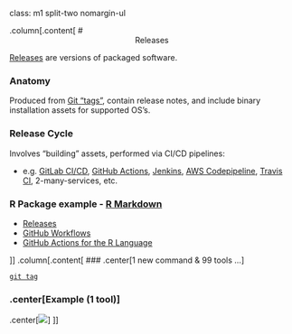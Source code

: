 class: m1 split-two nomargin-ul

.column[.content[
# <center>Releases</center>
[Releases](https://docs.github.com/en/free-pro-team@latest/github/administering-a-repository/managing-releases-in-a-repository) are versions of packaged software.

### Anatomy 

Produced from [Git "tags"](https://git-scm.com/book/en/v2/Git-Basics-Tagging), contain release notes, and include binary installation assets for supported OS's.

### Release Cycle

Involves "building" assets, performed via CI/CD pipelines:

- e.g. [GitLab CI/CD](https://docs.gitlab.com/ee/ci/), [GitHub Actions](https://docs.github.com/en/free-pro-team@latest/actions), [Jenkins](https://jenkins.io), [AWS Codepipeline](https://aws.amazon.com/codepipeline/), [Travis CI](https://travis-ci.org/), 2-many-services, etc.

### R Package example - [R Markdown](https://github.com/rstudio/rmarkdown)
- [Releases](https://github.com/rstudio/rmarkdown/releases)
- [GitHub Workflows](https://github.com/rstudio/rmarkdown/tree/master/.github/workflows)
- [GitHub Actions for the R Language](https://github.com/r-lib/actions)

]]
.column[.content[
### .center[1 new command & 99 tools ...]

[`git tag`](https://git-scm.com/docs/git-tag)

### .center[Example (1 tool)]

.center[<img style="max-width: 91%" src="assets/img/releases.png">]
]]
